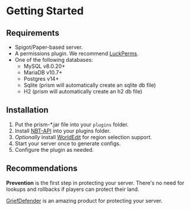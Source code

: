 # Getting Started

## Requirements

* Spigot/Paper-based server.
* A permissions plugin. We recommend [LuckPerms](https://luckperms.net/).
* One of the following databases:
   * MySQL v8.0.20+
   * MariaDB v10.7+
   * Postgres v14+
   * Sqlite (prism will automatically create an sqlite db file)
   * H2 (prism will automatically create an h2 db file)

## Installation

1. Put the prism-*.jar file into your `plugins` folder.
2. Install [NBT-API](https://modrinth.com/plugin/nbtapi) into your plugins folder.
3. _Optionally_ install [WorldEdit](https://modrinth.com/plugin/nbtapi>) for region selection support.
4. Start your server once to generate configs.
5. Configure the plugin as needed.

## Recommendations

**Prevention** is the first step in protecting your server. There's no need for lookups and rollbacks if players can protect their land.

[GriefDefender](https://docs.griefdefender.com/) is an amazing product for protecting your server.